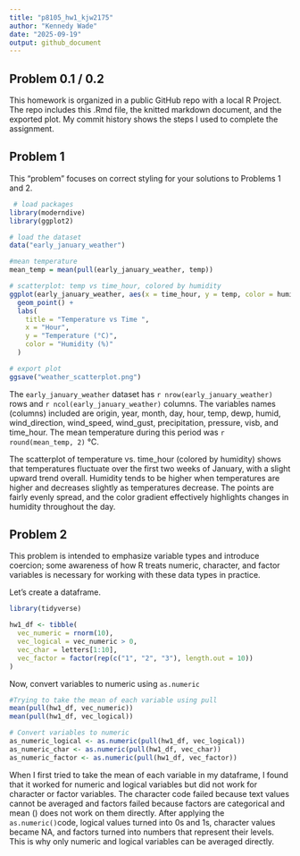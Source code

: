 ```yaml
---
title: "p8105_hw1_kjw2175"
author: "Kennedy Wade"
date: "2025-09-19"
output: github_document
---
```

## Problem 0.1 / 0.2

This homework is organized in a public GitHub repo with a local R Project. The repo includes this .Rmd file, the knitted markdown document, and the exported plot. My commit history shows the steps I used to complete the assignment.


## Problem 1

This “problem” focuses on correct styling for your solutions to Problems 1 and 2. 

```r
 # load packages
library(moderndive)
library(ggplot2)

# load the dataset
data("early_january_weather")

#mean temperature
mean_temp = mean(pull(early_january_weather, temp))

# scatterplot: temp vs time_hour, colored by humidity
ggplot(early_january_weather, aes(x = time_hour, y = temp, color = humid)) +
  geom_point() +
  labs(
    title = "Temperature vs Time ",
    x = "Hour",
    y = "Temperature (°C)",
    color = "Humidity (%)"
  ) 

# export plot
ggsave("weather_scatterplot.png")


```

The `early_january_weather` dataset has `r nrow(early_january_weather)` rows and `r ncol(early_january_weather)` columns. The variables names (columns) included are origin, year, month, day, hour, temp, dewp, humid, wind_direction, wind_speed, wind_gust, precipitation, pressure, visb, and time_hour. The mean temperature during this period was `r round(mean_temp, 2)` °C.

The scatterplot of temperature vs. time_hour (colored by humidity) shows that temperatures fluctuate over the first two weeks of January, with a slight upward trend overall. Humidity tends to be higher when temperatures are higher and decreases slightly as temperatures decrease. The points are fairly evenly spread, and the color gradient effectively highlights changes in humidity throughout the day.


## Problem 2

This problem is intended to emphasize variable types and introduce coercion; some awareness of how R treats numeric, character, and factor variables is necessary for working with these data types in practice.

Let's create a dataframe.

```r
library(tidyverse)  

hw1_df <- tibble(
  vec_numeric = rnorm(10),                     
  vec_logical = vec_numeric > 0,                  
  vec_char = letters[1:10],                       
  vec_factor = factor(rep(c("1", "2", "3"), length.out = 10)) 
)

```

Now, convert variables to numeric using `as.numeric`

```r
#Trying to take the mean of each variable using pull
mean(pull(hw1_df, vec_numeric))
mean(pull(hw1_df, vec_logical))

# Convert variables to numeric
as_numeric_logical <- as.numeric(pull(hw1_df, vec_logical)) 
as_numeric_char <- as.numeric(pull(hw1_df, vec_char))   
as_numeric_factor <- as.numeric(pull(hw1_df, vec_factor)) 
```

When I first tried to take the mean of each variable in my dataframe, I found that it worked for numeric and logical variables but did not work for character or factor variables. The character code failed because text values cannot be averaged and factors failed because factors are categorical and mean () does not work on them directly. After applying the `as.numeric()`code, logical values turned into 0s and 1s, character values became NA, and factors turned into numbers that represent their levels. This is why only numeric and logical variables can be averaged directly.
